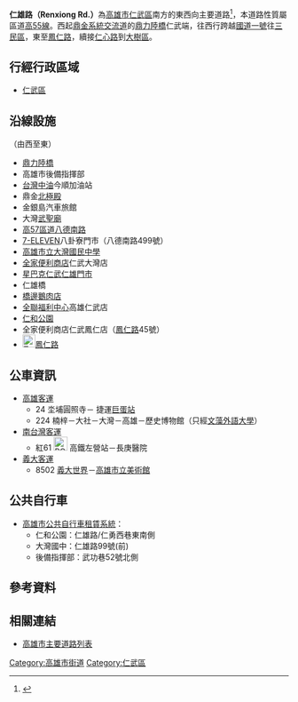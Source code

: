 {{Infobox Taiwan Road|
|name=仁雄路
|eng_name=Renxiong Rd.
|level=[[高雄市區道列表|高55區道]]
|start=[[鼎力路|鼎力陸橋]]
|end=[[鳳仁路_(仁武區)|鳳仁路]]
|junction=[[八德南路|八德南路]]、[[仁忠路|仁忠路]]、[[鳳仁路|鳳仁路]]
|left=[[鼎力路|鼎力路]]
|right=[[仁心路|仁心路]]
|leftdirection=W
|rightdirection=E
}}
'''仁雄路（Renxiong Rd.）'''為[[高雄市|高雄市]][[仁武區|仁武區]]南方的東西向主要道路<ref>{{Cite web |url=https://news.housefun.com.tw/mag/hf/38/article/2/138361141155.html |title=高雄市仁武區/大灣生活圈 商圈成形買氣升溫 |access-date=2021-11-17 |archive-date=2021-11-17 |archive-url=https://web.archive.org/web/20211117025935/https://news.housefun.com.tw/mag/hf/38/article/2/138361141155.html }}</ref>，本道路性質屬區道[[高雄市區道列表|高55線]]。西起[[鼎金系統交流道|鼎金系統交流道]]的[[鼎力路|鼎力陸橋]]仁武端，往西行跨越[[中山高速公路|國道一號]]往[[三民區|三民區]]，東至[[鳳仁路_(仁武區)|鳳仁路]]，續接[[仁心路|仁心路]]到[[大樹區|大樹區]]。

== 行經行政區域 ==
* [[仁武區|仁武區]]

== 沿線設施 ==
（由西至東）
* [[鼎力路|鼎力陸橋]]
* 高雄市後備指揮部
* [[台灣中油|台灣中油]]今順加油站
* 鼎金[[北極殿|北極殿]]
* 金銀島汽車旅館
* 大灣[[武聖廟|武聖廟]]
* [[高雄市區道列表|高57區道]][[八德路_(仁武區)|八德南路]]
* [[7-ELEVEN|7-ELEVEN]]八卦寮門市（八德南路499號）
* [[高雄市立大灣國民中學|高雄市立大灣國民中學]]
* [[全家便利商店|全家便利商店]]仁武大灣店
* [[星巴克仁武仁雄門市|星巴克仁武仁雄門市]]
* 仁雄橋
* [[橋邊鵝肉店|橋邊鵝肉店]]
* [[全聯福利中心|全聯福利中心]]高雄仁武店
* [[仁和公園|仁和公園]]
* 全家便利商店仁武鳳仁店（[[鳳仁路_(仁武區)|鳳仁路]]45號）
* [[File:TW_CHW183.svg|23px]][[鳳仁路|鳳仁路]]

== 公車資訊 ==
* [[高雄客運|高雄客運]]
** 24 坔埔圓照寺－<!-- 注释出：[[File:Kaohsiung_Metro_Logo(Logo_Only).svg|25px]] -->捷運[[巨蛋站|巨蛋站]]
** 224 楠梓－大社－大灣－高雄－歷史博物館（只經[[文藻外語大學|文藻外語大學]]）
* [[南台灣客運|南台灣客運]]
** 紅61 {{rint|tw|thsr}}[[File:ROC_Taiwan_Railways_Administration_Logo.svg|25px]]<!-- 注释出：[[File:Kaohsiung_Metro_Logo(Logo_Only).svg|25px]] --><!-- 注释出：[[File:THSR_no_text.svg|25px]] -->高鐵左營站－長庚醫院
* [[義大客運|義大客運]]
** 8502	[[義大世界|義大世界]]－[[高雄市立美術館|高雄市立美術館]]

== 公共自行車 ==
* [[高雄市公共自行車租賃系統|高雄市公共自行車租賃系統]]：
** 仁和公園：仁雄路/仁勇西巷東南側
** 大灣國中：仁雄路99號(前)
** 後備指揮部：武功巷52號北側
== 參考資料 ==
{{Reflist}}
== 相關連結 ==
* [[高雄市主要道路列表|高雄市主要道路列表]]

{{高雄市重要道路}}

[[Category:高雄市街道|Category:高雄市街道]]
[[Category:仁武區|Category:仁武區]]